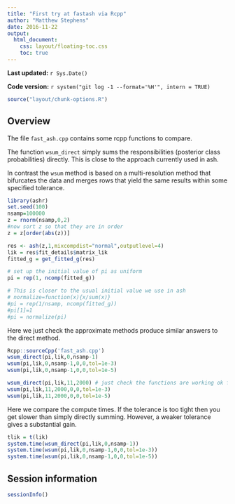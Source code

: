 ```yaml
---
title: "First try at fastash via Rcpp"
author: "Matthew Stephens"
date: 2016-11-22
output: 
  html_document:
    css: layout/floating-toc.css
    toc: true
---
```


**Last updated:** `r Sys.Date()`

**Code version:** `r system("git log -1 --format='%H'", intern = TRUE)`

```r
source("layout/chunk-options.R")
```

## Overview

The file `fast_ash.cpp` contains some rcpp functions to compare.

The function `wsum_direct` simply sums the responsibilities (posterior class probabilities) directly. This is close to the approach currently used in ash.

In contrast the `wsum` method is based on a multi-resolution method that bifurcates the data
and merges rows that yield the same results within some specified tolerance.


```r
library(ashr)
set.seed(100)
nsamp=100000
z = rnorm(nsamp,0,2)
#now sort z so that they are in order
z = z[order(abs(z))]

res <- ash(z,1,mixcompdist="normal",outputlevel=4)
lik = res$fit_details$matrix_lik
fitted_g = get_fitted_g(res)

# set up the initial value of pi as uniform
pi = rep(1, ncomp(fitted_g))

# This is closer to the usual initial value we use in ash
# normalize=function(x){x/sum(x)}
#pi = rep(1/nsamp, ncomp(fitted_g))
#pi[1]=1
#pi = normalize(pi)


```

Here we just check the approximate methods produce similar answers to the direct method.
```r
Rcpp::sourceCpp('fast_ash.cpp')
wsum_direct(pi,lik,0,nsamp-1)
wsum(pi,lik,0,nsamp-1,0,0,tol=1e-3)
wsum(pi,lik,0,nsamp-1,0,0,tol=1e-5)

wsum_direct(pi,lik,11,2000) # just check the functions are working ok for subsets that are not the whole data 
wsum(pi,lik,11,2000,0,0,tol=1e-3)
wsum(pi,lik,11,2000,0,0,tol=1e-5)

```
Here we compare the compute times. If the tolerance is too tight then
you get slower than simply directly summing. However, a weaker tolerance gives a substantial gain.
```r
tlik = t(lik)
system.time(wsum_direct(pi,lik,0,nsamp-1))
system.time(wsum(pi,lik,0,nsamp-1,0,0,tol=1e-3))
system.time(wsum(pi,lik,0,nsamp-1,0,0,tol=1e-5))

```


## Session information

```r
sessionInfo()
```
